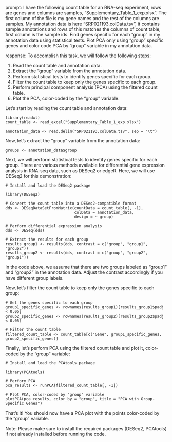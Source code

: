 prompt:
I have the following count table for an RNA-seq experiment, rows are genes and columns are samples, "Supplementary_Table_1_exp.xlsx". The first column of the file is my gene names and the rest of the columns are samples. My annotation data is here  "SRP021193.colData.tsv", it contains sample annotations and rows of this matches the columns of count table, first column is the sample ids. Find genes specific for each "group" in my annotation data  using statistical tests. Plot PCA only using "group" specific genes and color code PCA by "group" variable in my annotation data.

response:
To accomplish this task, we will follow the following steps:

1. Read the count table and annotation data.
2. Extract the "group" variable from the annotation data.
3. Perform statistical tests to identify genes specific for each group.
4. Filter the count table to keep only the genes specific to each group.
5. Perform principal component analysis (PCA) using the filtered count table.
6. Plot the PCA, color-coded by the "group" variable.

Let's start by reading the count table and annotation data:

```
library(readxl)
count_table <- read_excel("Supplementary_Table_1_exp.xlsx")

annotation_data <- read.delim("SRP021193.colData.tsv", sep = "\t")
```

Now, let's extract the "group" variable from the annotation data:

```
groups <- annotation_data$group
```

Next, we will perform statistical tests to identify genes specific for each group. There are various methods available for differential gene expression analysis in RNA-seq data, such as DESeq2 or edgeR. Here, we will use DESeq2 for this demonstration:

```
# Install and load the DESeq2 package

library(DESeq2)

# Convert the count table into a DESeq2-compatible format
dds <- DESeqDataSetFromMatrix(countData = count_table[, -1],
                              colData = annotation_data,
                              design = ~ group)

# Perform differential expression analysis
dds <- DESeq(dds)

# Extract the results for each group
results_group1 <- results(dds, contrast = c("group", "group1", "group2"))
results_group2 <- results(dds, contrast = c("group", "group2", "group1"))
```

In the code above, we assume that there are two groups labeled as "group1" and "group2" in the annotation data. Adjust the contrast accordingly if you have different group labels.

Now, let's filter the count table to keep only the genes specific to each group:

```
# Get the genes specific to each group
group1_specific_genes <- rownames(results_group1)[results_group1$padj < 0.05]
group2_specific_genes <- rownames(results_group2)[results_group2$padj < 0.05]

# Filter the count table
filtered_count_table <- count_table[c("Gene", group1_specific_genes, group2_specific_genes)]
```

Finally, let's perform PCA using the filtered count table and plot it, color-coded by the "group" variable:

```
# Install and load the PCAtools package

library(PCAtools)

# Perform PCA
pca_results <- runPCA(filtered_count_table[, -1])

# Plot PCA, color-coded by "group" variable
plotPCA(pca_results, color_by = "group", title = "PCA with Group-Specific Genes")
```

That's it! You should now have a PCA plot with the points color-coded by the "group" variable.

Note: Please make sure to install the required packages (DESeq2, PCAtools) if not already installed before running the code.

